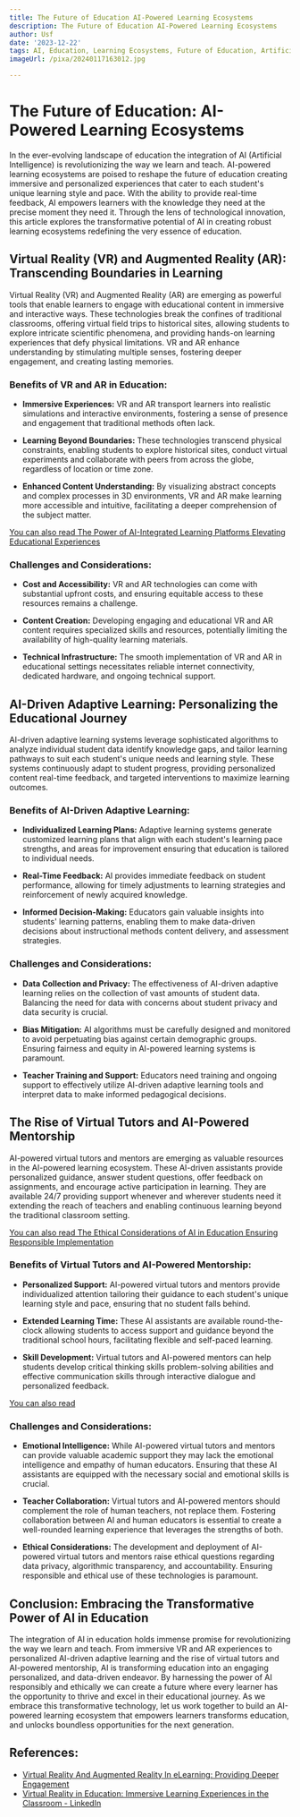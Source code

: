 ```yaml
---
title: The Future of Education AI-Powered Learning Ecosystems
description: The Future of Education AI-Powered Learning Ecosystems
author: Usf
date: '2023-12-22'
tags: AI, Education, Learning Ecosystems, Future of Education, Artificial Intelligence
imageUrl: /pixa/20240117163012.jpg

---
```

# The Future of Education: AI-Powered Learning Ecosystems

In the ever-evolving landscape of education the integration of AI (Artificial Intelligence) is revolutionizing the way we learn and teach. AI-powered learning ecosystems are poised to reshape the future of education creating immersive and personalized experiences that cater to each student's unique learning style and pace. With the ability to provide real-time  feedback, AI empowers learners with the knowledge they need at the precise moment they need it. Through the lens of technological innovation, this article explores the transformative potential of AI in creating robust learning ecosystems redefining the very essence of education.

## Virtual Reality (VR) and Augmented Reality (AR): Transcending Boundaries in Learning

Virtual  Reality (VR) and Augmented Reality (AR) are emerging as powerful tools  that enable learners  to engage  with educational content in immersive  and interactive ways. These technologies break  the confines of traditional  classrooms, offering virtual field  trips to historical sites, allowing students to explore  intricate scientific phenomena, and providing hands-on learning experiences that defy physical limitations. VR and AR enhance understanding by stimulating multiple senses, fostering deeper engagement, and  creating lasting memories.

### Benefits of VR and AR in Education:

-  **Immersive Experiences:** VR and AR transport  learners into realistic simulations and interactive environments, fostering a sense of  presence and engagement that traditional methods often lack.

- **Learning Beyond Boundaries:** These technologies transcend physical constraints, enabling students  to explore historical sites, conduct virtual experiments and collaborate with peers  from across  the globe, regardless of location or  time zone.

- **Enhanced Content Understanding:** By visualizing abstract concepts  and complex  processes in 3D environments, VR  and AR make  learning more  accessible and intuitive, facilitating  a deeper comprehension of the subject matter.

[You can also read The Power of AI-Integrated Learning Platforms Elevating Educational Experiences](The%20Power%20of%20AI-Integrated%20Learning%20Platforms%20Elevating%20Educational%20Experiences)


### Challenges and  Considerations:

- **Cost and Accessibility:** VR and AR technologies  can come with substantial upfront costs, and ensuring equitable access  to these resources remains a challenge.

- **Content Creation:**  Developing engaging and educational  VR and AR content requires specialized skills and resources, potentially limiting the availability of high-quality learning materials.

- **Technical Infrastructure:** The smooth  implementation of VR and AR in educational settings necessitates reliable internet connectivity, dedicated hardware, and ongoing technical support.

## AI-Driven Adaptive Learning: Personalizing the Educational Journey

AI-driven adaptive  learning systems  leverage sophisticated algorithms to analyze individual  student data identify knowledge  gaps, and tailor learning pathways to suit each student's unique needs and learning style. These systems  continuously  adapt to student progress,  providing personalized content real-time feedback, and targeted  interventions to maximize learning outcomes.

### Benefits of AI-Driven Adaptive  Learning:

- **Individualized Learning Plans:**  Adaptive learning systems generate customized learning plans that align with each student's learning pace strengths, and areas for improvement ensuring that education is tailored to individual needs.

-  **Real-Time Feedback:** AI provides  immediate feedback on student performance, allowing for timely adjustments to learning strategies and reinforcement of newly acquired knowledge.

- **Informed Decision-Making:** Educators gain valuable insights into  students' learning patterns, enabling them to make data-driven decisions about instructional methods content  delivery, and assessment strategies.

### Challenges and Considerations:

- **Data Collection and Privacy:** The effectiveness of AI-driven adaptive learning relies on the collection of vast amounts of student data. Balancing the need for data with concerns about student privacy  and data security is crucial.

- **Bias Mitigation:** AI  algorithms must be carefully designed and  monitored to avoid perpetuating bias  against certain demographic groups. Ensuring fairness and equity in AI-powered learning  systems is paramount.

- **Teacher Training  and  Support:** Educators need training and ongoing support to effectively utilize AI-driven adaptive  learning tools and interpret data to make informed pedagogical decisions.

##  The Rise of Virtual Tutors and AI-Powered Mentorship

AI-powered virtual tutors and mentors are emerging as valuable resources in the AI-powered learning ecosystem. These AI-driven  assistants  provide personalized guidance, answer student questions,  offer feedback on assignments, and encourage active participation in  learning. They are available 24/7 providing  support whenever  and  wherever students need it extending the reach of  teachers and enabling continuous learning beyond the traditional classroom setting.

[You can also read The Ethical Considerations of AI in Education Ensuring Responsible Implementation](The%20Ethical%20Considerations%20of%20AI%20in%20Education%20Ensuring%20Responsible%20Implementation)


### Benefits  of Virtual Tutors and AI-Powered Mentorship:

- **Personalized Support:** AI-powered  virtual tutors and mentors provide  individualized attention tailoring their guidance to each  student's unique learning style and  pace,  ensuring  that no student falls behind.

- **Extended Learning Time:** These AI assistants are available round-the-clock allowing students  to access support  and guidance beyond the  traditional school  hours, facilitating flexible and self-paced learning.

- **Skill Development:** Virtual tutors and AI-powered  mentors can help students develop critical thinking  skills problem-solving abilities and effective communication skills through interactive dialogue and  personalized feedback.

[You can also read ]()


### Challenges  and Considerations:

- **Emotional Intelligence:**  While AI-powered virtual tutors and mentors can  provide  valuable academic support they may lack the emotional intelligence and empathy of human educators. Ensuring that these AI assistants are equipped  with the necessary social and emotional skills is  crucial.

- **Teacher Collaboration:** Virtual tutors and AI-powered mentors  should complement the role of human teachers, not replace  them. Fostering collaboration between AI and human  educators is essential  to create a well-rounded learning experience that leverages the strengths of both.

- **Ethical Considerations:** The development and deployment of AI-powered virtual tutors and mentors raise ethical questions regarding data privacy, algorithmic transparency,  and accountability.  Ensuring responsible and  ethical use of these technologies is  paramount.

## Conclusion: Embracing the Transformative Power of AI in Education

The integration of AI in education holds immense promise for  revolutionizing the way we learn and  teach. From immersive VR and AR experiences to personalized AI-driven adaptive learning and the rise of virtual tutors and AI-powered mentorship, AI is transforming education into an engaging personalized, and data-driven endeavor. By harnessing the power of AI  responsibly and ethically we can create a  future where every learner has the opportunity to thrive and excel in their educational journey. As we embrace this transformative technology, let us work together to build an AI-powered learning  ecosystem  that empowers  learners transforms education, and unlocks boundless  opportunities for the next generation.

## References:
- [Virtual Reality And Augmented Reality In eLearning: Providing Deeper Engagement](https://elearningindustry.com/virtual-reality-and-augmented-reality-in-elearning-providing-deeper-engagement)
- [Virtual Reality in Education: Immersive Learning Experiences in the Classroom - LinkedIn](https://www.linkedin.com/pulse/virtual-reality-education-immersive-learning-jkvof?trk=public_post)
